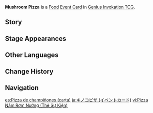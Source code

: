 {{About|the [[Genius Invokation TCG]] Event Card|the [[Food]]|Mushroom Pizza}}
{{Genius Invokation TCG Infobox
|title     = Mushroom Pizza
|id        = 333007
|image     = Mushroom Pizza Event Card.png
|type      = Event Card
|group     = Food
|effect    = Heal target character for 1 HP. For the next two Rounds, heal this character for 1 HP again at the End Phase.
|matching  = 1
|source1   = {{Sold By}}
}}
'''Mushroom Pizza''' is a [[Food Card|Food]] [[Event Card]] in [[Genius Invokation TCG]].

==Story==
{{Description|They say that a researcher once used very precise calculations to uncover the "fairest way to cut pizza," but as the process is far too bothersome, basically no one uses it...|title=Mushroom Pizza}}

==Stage Appearances==
{{Genius Invokation TCG Stage Appearances}}

==Other Languages==
{{Other Languages|Transclude=Mushroom Pizza}}

==Change History==
{{Change History|3.3}}

==Navigation==
{{Genius Invokation TCG Navbox|Event Card}}

[[es:Pizza de champiñones (carta)]]
[[ja:キノコピザ (イベントカード)]]
[[vi:Pizza Nấm Rơm Nướng (Thẻ Sự Kiện)]]